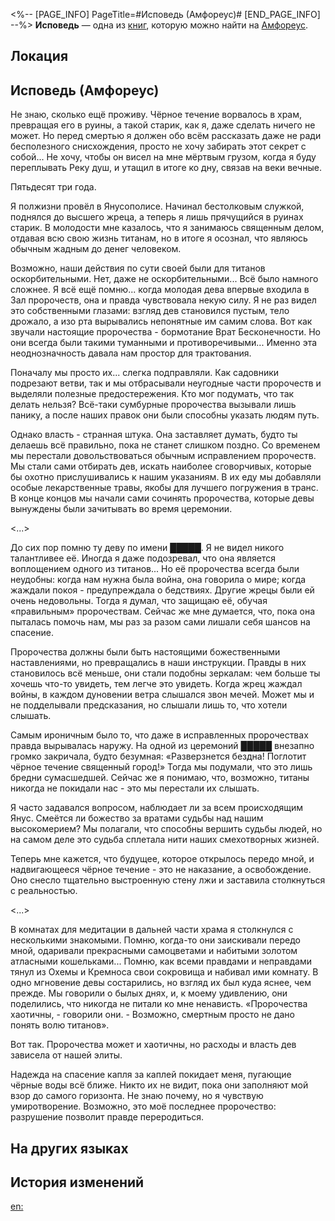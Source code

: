 <%-- [PAGE_INFO]
PageTitle=#Исповедь (Амфореус)#
[END_PAGE_INFO] --%>
{{Дополнить}}
{{Книга Инфобокс
|id           = 489
|partIds      = 190802
|Название     = Исповедь
|Изображение  = Предмет Книга Амфореус 2.png
|Мир          = Амфореус
|Томов        = 1
|Автор        = <!--нужно добавить-->
|Описание     = Предсмертные записки неизвестного жреца, спрятанные в укромном уголке храма и обнаруженные лишь спустя много лет.
|Том1         = {{tx}}
|Источник1    = {{tx|Отсутствует источник}}
|Персонажи    = 
|Фракции      = 
}}
'''Исповедь''' — одна из [[Книги|книг]], которую можно найти на [[Амфореус]].

==Локация==
{{Отметка карты|<!--название карты-->|<!--id отметки-->}}

==Исповедь (Амфореус)==
Не знаю, сколько ещё проживу. Чёрное течение ворвалось в храм, превращая его в руины, а такой старик, как я, даже сделать ничего не может. Но перед смертью я должен обо всём рассказать даже не ради бесполезного снисхождения, просто не хочу забирать этот секрет с собой... Не хочу, чтобы он висел на мне мёртвым грузом, когда я буду переплывать Реку душ, и утащил в итоге ко дну, связав на веки вечные.

Пятьдесят три года.

Я полжизни провёл в Янусополисе. Начинал бестолковым служкой, поднялся до высшего жреца, а теперь я лишь прячущийся в руинах старик. В молодости мне казалось, что я занимаюсь священным делом, отдавая всю свою жизнь титанам, но в итоге я осознал, что являюсь обычным жадным до денег человеком.

Возможно, наши действия по сути своей были для титанов оскорбительными. Нет, даже не оскорбительными... Всё было намного сложнее. Я всё ещё помню... когда молодая дева впервые входила в Зал пророчеств, она и правда чувствовала некую силу. Я не раз видел это собственными глазами: взгляд дев становился пустым, тело дрожало, а изо рта вырывались непонятные им самим слова. Вот как звучали настоящие пророчества - бормотание Врат Бесконечности. Но они всегда были такими туманными и противоречивыми... Именно эта неоднозначность давала нам простор для трактования.

Поначалу мы просто их... слегка подправляли. Как садовники подрезают ветви, так и мы отбрасывали неугодные части пророчеств и выделяли полезные предостережения. Кто мог подумать, что так делать нельзя? Всё-таки сумбурные пророчества вызывали лишь панику, а после наших правок они были способны указать людям путь.

Однако власть - странная штука. Она заставляет думать, будто ты делаешь всё правильно, пока не станет слишком поздно. Со временем мы перестали довольствоваться обычным исправлением пророчеств. Мы стали сами отбирать дев, искать наиболее сговорчивых, которые бы охотно прислушивались к нашим указаниям. В их еду мы добавляли особые лекарственные травы, якобы для лучшего погружения в транс. В конце концов мы начали сами сочинять пророчества, которые девы вынуждены были зачитывать во время церемонии.

<...>

До сих пор помню ту деву по имени █████. Я не видел никого талантливее её. Иногда я даже подозревал, что она является воплощением одного из титанов... Но её пророчества всегда были неудобны: когда нам нужна была война, она говорила о мире; когда жаждали покоя - предупреждала о бедствиях. Другие жрецы были ей очень недовольны. Тогда я думал, что защищаю её, обучая «правильным» пророчествам. Сейчас же мне думается, что, пока она пыталась помочь нам, мы раз за разом сами лишали себя шансов на спасение.

Пророчества должны были быть настоящими божественными наставлениями, но превращались в наши инструкции. Правды в них становилось всё меньше, они стали подобны зеркалам: чем больше ты хочешь что-то увидеть, тем легче это увидеть. Когда жрец жаждал войны, в каждом дуновении ветра слышался звон мечей. Может мы и не подделывали предсказания, но слышали лишь то, что хотели слышать.

Самым ироничным было то, что даже в исправленных пророчествах правда вырывалась наружу. На одной из церемоний █████ внезапно громко закричала, будто безумная: «Разверзнется бездна! Поглотит чёрное течение священный город!» Тогда мы подумали, что это лишь бредни сумасшедшей. Сейчас же я понимаю, что, возможно, титаны никогда не покидали нас - это мы перестали их слышать.

Я часто задавался вопросом, наблюдает ли за всем происходящим Янус. Смеётся ли божество за вратами судьбы над нашим высокомерием? Мы полагали, что способны вершить судьбы людей, но на самом деле это судьба сплетала нити наших смехотворных жизней.

Теперь мне кажется, что будущее, которое открылось передо мной, и надвигающееся чёрное течение - это не наказание, а освобождение. Оно снесло тщательно выстроенную стену лжи и заставила столкнуться с реальностью.

<...>

В комнатах для медитации в дальней части храма я столкнулся с несколькими знакомыми. Помню, когда-то они заискивали передо мной, одаривали прекрасными самоцветами и набитыми золотом атласными кошельками... Помню, как всеми правдами и неправдами тянул из Охемы и Кремноса свои сокровища и набивал ими комнату. В одно мгновение девы состарились, но взгляд их был куда яснее, чем прежде. Мы говорили о былых днях, и, к моему удивлению, они поделились, что никогда не питали ко мне ненависть. «Пророчества хаотичны, - говорили они. - Возможно, смертным просто не дано понять волю титанов».

Вот так. Пророчества может и хаотичны, но расходы и власть дев зависела от нашей элиты.

Надежда на спасение капля за каплей покидает меня, пугающие чёрные воды всё ближе. Никто их не видит, пока они заполняют мой взор до самого горизонта. Не знаю почему, но я чувствую умиротворение. Возможно, это моё последнее пророчество: разрушение позволит правде переродиться.

==На других языках==
{{На других языках
|en   = Record of Repentance
|zhs  = 忏悔录
|zht  = 懺悔錄
|ja   = 懺悔録
|ko   = 참회록
|es   = Confesiones
|fr   = Registre de confessions
|ru   = Исповедь
|th   = บันทึกการสำนึกผิด
|vi   = Lời Ăn Năn
|de   = Bekenntnisse
|id   = Catatan Pengakuan
|pt   = Registro de Arrependimento
}}

==История изменений==
{{История изменений|3.5}}

[[en:]]